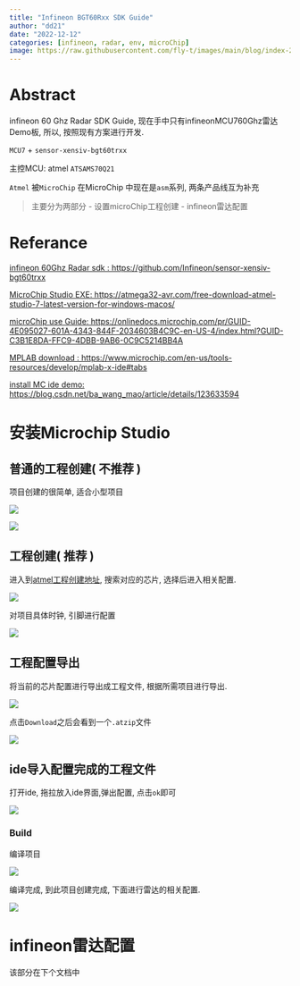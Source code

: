 ```yaml
---
title: "Infineon BGT60Rxx SDK Guide" 
author: "dd21"
date: "2022-12-12" 
categories: [infineon, radar, env, microChip]
image: https://raw.githubusercontent.com/fly-t/images/main/blog/index-2022-12-12-14-34-42.png
---
```



# Abstract

infineon 60 Ghz Radar SDK Guide, 现在手中只有infineonMCU760Ghz雷达Demo板, 所以, 按照现有方案进行开发.

`MCU7` + `sensor-xensiv-bgt60trxx `

主控MCU: atmel `ATSAMS70Q21`

`Atmel` 被`MicroChip` 在MicroChip 中现在是`asm`系列, 两条产品线互为补充

 > 主要分为两部分
> - 设置microChip工程创建
> - infineon雷达配置



# Referance

[infineon 60Ghz Radar sdk : https://github.com/Infineon/sensor-xensiv-bgt60trxx](https://github.com/Infineon/sensor-xensiv-bgt60trxx)

[MicroChip Studio EXE: https://atmega32-avr.com/free-download-atmel-studio-7-latest-version-for-windows-macos/](https://atmega32-avr.com/free-download-atmel-studio-7-latest-version-for-windows-macos/)

[microChip use Guide: https://onlinedocs.microchip.com/pr/GUID-4E095027-601A-4343-844F-2034603B4C9C-en-US-4/index.html?GUID-C3B1E8DA-FFC9-4DBB-9AB6-0C9C5214BB4A](https://onlinedocs.microchip.com/pr/GUID-4E095027-601A-4343-844F-2034603B4C9C-en-US-4/index.html?GUID-C3B1E8DA-FFC9-4DBB-9AB6-0C9C5214BB4A)

[MPLAB download : https://www.microchip.com/en-us/tools-resources/develop/mplab-x-ide#tabs](https://www.microchip.com/en-us/tools-resources/develop/mplab-x-ide#tabs)


[install MC ide demo: https://blog.csdn.net/ba_wang_mao/article/details/123633594](https://blog.csdn.net/ba_wang_mao/article/details/123633594)



# 安装Microchip Studio



## 普通的工程创建( 不推荐 )

项目创建的很简单, 适合小型项目

![](https://raw.githubusercontent.com/fly-t/images/main/blog/index-2022-12-12-16-39-16.png)


![](https://raw.githubusercontent.com/fly-t/images/main/blog/index-2022-12-12-16-39-38.png)


## 工程创建( 推荐 )

进入到[atmel工程创建地址](https://start.atmel.com/#project), 搜索对应的芯片, 选择后进入相关配置. 

![](https://raw.githubusercontent.com/fly-t/images/main/blog/index-2022-12-12-17-43-31.png)


对项目具体时钟, 引脚进行配置

![](https://raw.githubusercontent.com/fly-t/images/main/blog/index-2022-12-12-17-47-22.png)

## 工程配置导出

将当前的芯片配置进行导出成工程文件, 根据所需项目进行导出.

![](https://raw.githubusercontent.com/fly-t/images/main/blog/index-2022-12-12-17-49-06.png)

点击`Download`之后会看到一个`.atzip`文件

![](https://raw.githubusercontent.com/fly-t/images/main/blog/index-2022-12-12-17-50-14.png)


## ide导入配置完成的工程文件

打开ide, 拖拉放入ide界面,弹出配置, 点击`ok`即可

![](https://raw.githubusercontent.com/fly-t/images/main/blog/index-2022-12-12-17-58-47.png)


### Build 

编译项目 

![](https://raw.githubusercontent.com/fly-t/images/main/blog/index-2022-12-12-18-00-21.png)


编译完成, 到此项目创建完成, 下面进行雷达的相关配置. 

![](https://raw.githubusercontent.com/fly-t/images/main/blog/index-2022-12-12-18-01-35.png)


# infineon雷达配置

该部分在下个文档中



